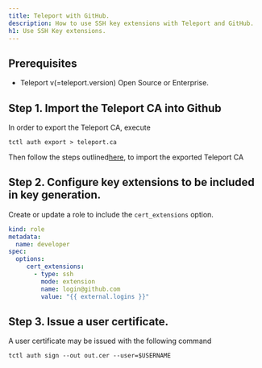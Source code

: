 ```yaml
---
title: Teleport with GitHub.
description: How to use SSH key extensions with Teleport and GitHub.
h1: Use SSH Key extensions.
---
```


## Prerequisites

- Teleport v(=teleport.version) Open Source or Enterprise.

## Step 1. Import the Teleport CA into Github

In order to export the Teleport CA, execute

```code
tctl auth export > teleport.ca
```

Then follow the steps outlined[here](https://docs.github.com/en/organizations/managing-git-access-to-your-organizations-repositories/managing-your-organizations-ssh-certificate-authorities),
to import the exported Teleport CA

## Step 2. Configure key extensions to be included in key generation.

Create or update a role to include the `cert_extensions` option.

```yaml
kind: role
metadata:
  name: developer
spec:
  options:
     cert_extensions:
       - type: ssh
         mode: extension
         name: login@github.com
         value: "{{ external.logins }}"
```

## Step 3. Issue a user certificate.

A user certificate may be issued with the following command 

```code
tctl auth sign --out out.cer --user=$USERNAME
```
